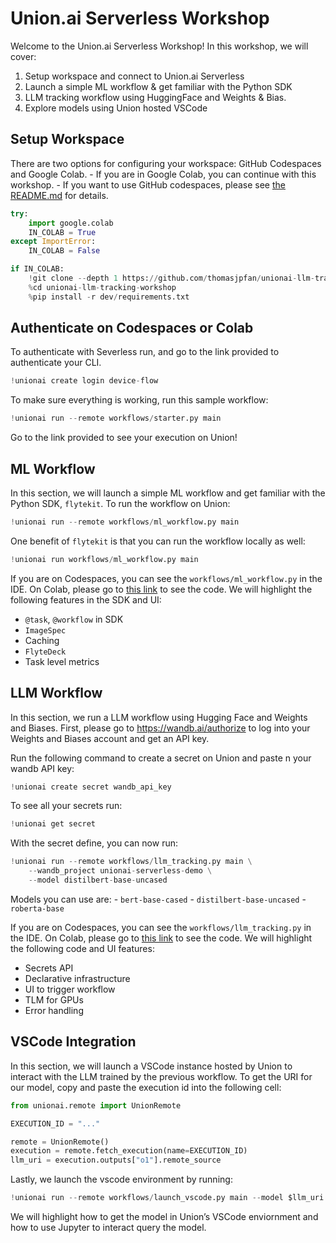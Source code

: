 # Union.ai Serverless Workshop

Welcome to the Union.ai Serverless Workshop! In this workshop, we will cover:

1. Setup workspace and connect to Union.ai Serverless
2. Launch a simple ML workflow & get familiar with the Python SDK
3. LLM tracking workflow using HuggingFace and Weights & Bias.
4. Explore models using Union hosted VSCode

## Setup Workspace

There are two options for configuring your workspace: GitHub Codespaces and Google Colab.
- If you are in Google Colab, you can continue with this workshop.
- If you want to use GitHub codespaces, please see [the README.md](https://github.com/thomasjpfan/unionai-llm-tracking-workshop?tab=readme-ov-file#unionai-serverless-workshop) for details.

```python
try:
    import google.colab
    IN_COLAB = True
except ImportError:
    IN_COLAB = False

if IN_COLAB:
    !git clone --depth 1 https://github.com/thomasjpfan/unionai-llm-tracking-workshop.git
    %cd unionai-llm-tracking-workshop
    %pip install -r dev/requirements.txt
```

## Authenticate on Codespaces or Colab

To authenticate with Severless run, and go to the link provided to authenticate your CLI.

```python
!unionai create login device-flow
```

To make sure everything is working, run this sample workflow:

```python
!unionai run --remote workflows/starter.py main
```

Go to the link provided to see your execution on Union!

## ML Workflow

In this section, we will launch a simple ML workflow and get familiar with the Python SDK, `flytekit`. To run the
workflow on Union:

```python
!unionai run --remote workflows/ml_workflow.py main
```

One benefit of `flytekit` is that you can run the workflow locally as well:

```python
!unionai run workflows/ml_workflow.py main
```

If you are on Codespaces, you can see the `workflows/ml_workflow.py` in the IDE. On Colab, please go to [this link](https://github.com/thomasjpfan/unionai-llm-tracking-workshop/blob/main/workflows/ml_workflow.py) to see the code. We will highlight the following features in the SDK and UI:

- `@task`, `@workflow` in SDK
- `ImageSpec`
- Caching
- `FlyteDeck`
- Task level metrics

## LLM Workflow

In this section, we run a LLM workflow using Hugging Face and Weights and Biases. First, please go to [https://wandb.ai/authorize](https://wandb.ai/authorize) to log into your Weights and Biases account and get an API key.

Run the following command to create a secret on Union and paste n your wandb API key:

```python
!unionai create secret wandb_api_key
```

To see all your secrets run:

```python
!unionai get secret
```

With the secret define, you can now run:

```python
!unionai run --remote workflows/llm_tracking.py main \
    --wandb_project unionai-serverless-demo \
    --model distilbert-base-uncased
```

Models you can use are:
- `bert-base-cased`
- `distilbert-base-uncased`
- `roberta-base`

If you are on Codespaces, you can see the `workflows/llm_tracking.py` in the IDE. On Colab, please go to [this link](https://github.com/thomasjpfan/unionai-llm-tracking-workshop/blob/main/workflows/llm_tracking.py) to see the code. We will highlight the following code and UI features:

- Secrets API
- Declarative infrastructure
- UI to trigger workflow
- TLM for GPUs
- Error handling

## VSCode Integration

In this section, we will launch a VSCode instance hosted by Union to interact with the LLM trained by the previous workflow. To get the URI for our model, copy and paste the execution id into the following cell:

```python
from unionai.remote import UnionRemote

EXECUTION_ID = "..."

remote = UnionRemote()
execution = remote.fetch_execution(name=EXECUTION_ID)
llm_uri = execution.outputs["o1"].remote_source
```


Lastly, we launch the vscode environment by running:

```python
!unionai run --remote workflows/launch_vscode.py main --model $llm_uri
```

We will highlight how to get the model in Union's VSCode enviornment and how to use Jupyter to interact query the model.
